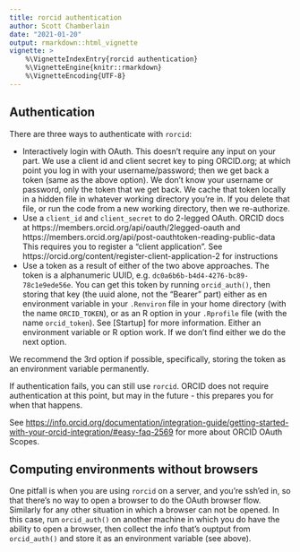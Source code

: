 ```yaml
---
title: rorcid authentication
author: Scott Chamberlain
date: "2021-01-20"
output: rmarkdown::html_vignette
vignette: >
    %\VignetteIndexEntry{rorcid authentication}
    %\VignetteEngine{knitr::rmarkdown}
    %\VignetteEncoding{UTF-8}
---
```


## Authentication

There are three ways to authenticate with `rorcid`:

- Interactively login with OAuth. This doesn't require any input on
your part. We use a client id and client secret key to ping ORCID.org;
at which point you log in with your username/password; then we get back
a token (same as the above option). We don't know your username or
password, only the token that we get back. We cache that token locally
in a hidden file in whatever working directory you're in. If you delete
that file, or run the code from a new working directory, then we
re-authorize.
- Use a `client_id` and `client_secret` to do 2-legged OAuth. 
ORCID docs at https://members.orcid.org/api/oauth/2legged-oauth and
https://members.orcid.org/api/post-oauthtoken-reading-public-data
This requires you to register a "client application". See 
https://orcid.org/content/register-client-application-2 for instructions
- Use a token as a result of either of the two above approaches. The token
is a alphanumeric UUID, e.g. `dc0a6b6b-b4d4-4276-bc89-78c1e9ede56e`. You
can get this token by running `orcid_auth()`, then storing that key
(the uuid alone, not the "Bearer " part) either as en environment
variable in your `.Renviron` file in your home directory (with the name
`ORCID_TOKEN`), or as an R option in your `.Rprofile` file (with the name
`orcid_token`). See [Startup] for more information.
Either an environment variable or R option work. If we don't find
either we do the next option.

We recommend the 3rd option if possible, specifically, storing the token
as an environment variable permanently.

If authentication fails, you can still use `rorcid`. ORCID does not require
authentication at this point, but may in the future - this prepares you
for when that happens.

See <https://info.orcid.org/documentation/integration-guide/getting-started-with-your-orcid-integration/#easy-faq-2569> for more about ORCID 
OAuth Scopes.

## Computing environments without browsers

One pitfall is when you are using `rorcid` on a server, and you're ssh'ed
in, so that there's no way to open a browser to do the OAuth browser
flow. Similarly for any other situation in which a browser can not be
opened. In this case, run `orcid_auth()` on another machine in which you do
have the ability to open a browser, then collect the info that's ouptput
from `orcid_auth()` and store it as an environment variable (see above).
